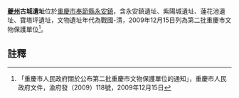 {{msg:重慶市文物保護單位
|名稱 = 夔州古城遺址
|編號 = 11
|圖片 = 
|級別 = 6
|分類 = 
|時代 = 戰國-清
|地点 = [[奉節縣|奉節縣]][[永安鎮|永安鎮]]
|坐標 = 
|登錄 = 2009年12月15日
}}
'''[[夔州|夔州]]古城遺址'''位於[[重慶市|重慶市]][[奉節縣|奉節縣]][[永安鎮|永安鎮]]，含永安鎮遺址、紫陽城遺址、蓮花池遺址、寶塔坪遺址，文物遺址年代為戰國-清，2009年12月15日列為第二批重慶市文物保護單位<ref>「重慶市人民政府關於公布第二批重慶市文物保護單位的通知」，重慶市人民政府文件，渝府發（2009）118號，2009年12月15日</ref>。
== 註釋 ==
{{reflist}}
{{文物保護單位小作品}}